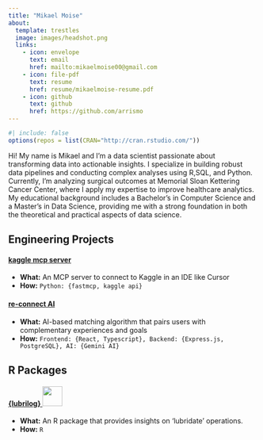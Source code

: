 ---
title: "Mikael Moise"
about:
  template: trestles
  image: images/headshot.png
  links: 
    - icon: envelope
      text: email
      href: mailto:mikaelmoise00@gmail.com
    - icon: file-pdf
      text: resume
      href: resume/mikaelmoise-resume.pdf
    - icon: github
      text: github
      href: https://github.com/arrismo
---

```{r}
#| include: false
options(repos = list(CRAN="http://cran.rstudio.com/"))
```


Hi! My name is Mikael and I'm a data scientist passionate about transforming data into actionable insights. I specialize in building robust data pipelines and conducting complex analyses using R,SQL, and Python. Currently, I'm analyzing surgical outcomes at Memorial Sloan Kettering Cancer Center, where I apply my expertise to improve healthcare analytics. My educational background includes a Bachelor's in Computer Science and a Master's in Data Science, providing me with a strong foundation in both the theoretical and practical aspects of data science.


## Engineering Projects

#### [kaggle mcp server](https://github.com/arrismo/kaggle-mcp)
- **What:** An MCP server to connect to Kaggle in an IDE like Cursor
- **How:** `Python: {fastmcp, kaggle api}`

#### [re-connect AI](https://github.com/arrismo/re-connect-ai)

- **What:** AI-based matching algorithm that pairs users with complementary experiences and goals 
- **How:** `Frontend: {React, Typescript}, Backend: {Express.js, PostgreSQL}, AI: {Gemini AI}`

## R Packages
#### [{lubrilog} ![](images/lubrilog.png){height=40}](https://github.com/arrismo/lubrilog)

- **What:** An R package that provides insights on 'lubridate' operations.
- **How:** `R`